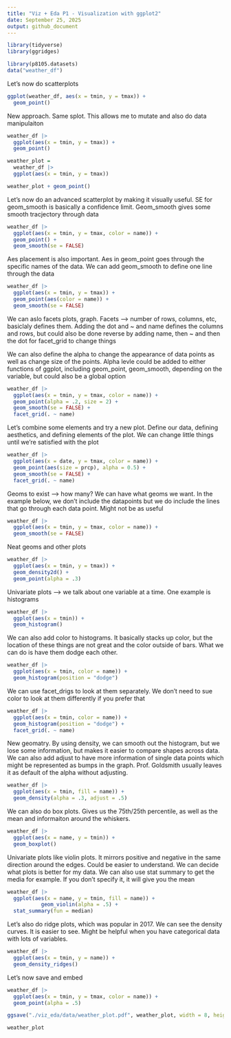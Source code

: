 ```yaml
---
title: "Viz + Eda P1 - Visualization with ggplot2"
date: September 25, 2025
output: github_document
---
```


```r
library(tidyverse)
library(ggridges)
```

```r
library(p8105.datasets)
data("weather_df")
```

Let's now do scatterplots

```r
ggplot(weather_df, aes(x = tmin, y = tmax)) +
  geom_point()
```

New approach. Same splot. This allows me to mutate and also do data manipulaiton

```r
weather_df |> 
  ggplot(aes(x = tmin, y = tmax)) +
  geom_point()
```

```r
weather_plot =
  weather_df |> 
  ggplot(aes(x = tmin, y = tmax))

weather_plot + geom_point()
```

Let's now do an advanced scatterplot by making it visually useful. SE for geom_smooth is basically a confidence limit. Geom_smooth gives some smooth tracjectory through data

```r
weather_df |> 
  ggplot(aes(x = tmin, y = tmax, color = name)) +
  geom_point() +
  geom_smooth(se = FALSE)
```

Aes placement is also important. Aes in geom_point goes through the specific names of the data. We can add geom_smooth to define one line through the data

```r
weather_df |> 
  ggplot(aes(x = tmin, y = tmax)) +
  geom_point(aes(color = name)) +
  geom_smooth(se = FALSE)

```

We can aslo facets plots, graph. Facets --> number of rows, columns, etc, basiclaly defines them. Adding the dot and ~ and name defines the columns and rows, but could also be done reverse by adding name, then ~ and then the dot for facet_grid to change things

We can also define the alpha to change the appearance of data points as well as change size of the points. Alpha levle could be added to either functions of ggplot, including geom_point, geom_smooth, depending on the variable, but could also be a global option 

```r
weather_df |> 
  ggplot(aes(x = tmin, y = tmax, color = name)) +
  geom_point(alpha = .2, size = 2) +
  geom_smooth(se = FALSE) +
  facet_grid(. ~ name)
```

Let's combine some elements and try a new plot. Define our data, defining aesthetics, and defining elements of the plot. We can change little things until we're satisfied with the plot

```r
weather_df |> 
  ggplot(aes(x = date, y = tmax, color = name)) +
  geom_point(aes(size = prcp), alpha = 0.5) +
  geom_smooth(se = FALSE) + 
  facet_grid(. ~ name)
```

Geoms to exist --> how many? We can have what geoms we want. In the example below, we don't include the datapoints but we do include the lines that go through each data point. Might not be as useful

```r
weather_df |> 
  ggplot(aes(x = tmin, y = tmax, color = name)) +
  geom_smooth(se = FALSE)
```

Neat geoms and other plots

```r
weather_df |> 
  ggplot(aes(x = tmin, y = tmax)) +
  geom_density2d() +
  geom_point(alpha = .3)
```

Univariate plots --> we talk about one variable at a time. One example is histograms

```r
weather_df |> 
  ggplot(aes(x = tmin)) +
  geom_histogram()
```

We can also add color to histograms. It basically stacks up color, but the location of these things are not great and the color outside of bars. What we can do is have them dodge each other.

```r
weather_df |> 
  ggplot(aes(x = tmin, color = name)) +
  geom_histogram(position = "dodge")
```

We can use facet_drigs to look at them separately. We don't need to sue color to look at them differently if you prefer that

```r
weather_df |> 
  ggplot(aes(x = tmin, color = name)) +
  geom_histogram(position = "dodge") +
  facet_grid(. ~ name)
```

New geomatry. By using density, we can smooth out the histogram, but we lose some information, but makes it easier to compare shapes across data. We can also add adjust to have more information of single data points which might be represented as bumps in the graph. Prof. Goldsmith usually leaves it as default of the alpha without adjusting.

```r
weather_df |> 
  ggplot(aes(x = tmin, fill = name)) +
  geom_density(alpha = .3, adjust = .5)
```

We can also do box plots. Gives us the 75th/25th percentile, as well as the mean and informaiton around the whiskers.

```r
weather_df |> 
  ggplot(aes(x = name, y = tmin)) +
  geom_boxplot()
```

Univariate plots like violin plots. It mirrors positive and negative in the same direction around the edges. Could be easier to understand. We can decide what plots is better for my data. We can also use stat summary to get the media for example. If you don't specify it, it will give you the mean

```r
weather_df |> 
  ggplot(aes(x = name, y = tmin, fill = name)) +
           geom_violin(alpha = .5) +
  stat_summary(fun = median)
```

Let's also do ridge plots, which was popular in 2017. We can see the density curves. It is easier to see. Might be helpful when you have categorical data with lots of variables.

```r
weather_df |> 
  ggplot(aes(x = tmin, y = name)) +
  geom_density_ridges()
```

Let's now save and embed

```r
weather_df |> 
  ggplot(aes(x = tmin, y = tmax, color = name)) +
  geom_point(alpha = .5)

ggsave("./viz_eda/data/weather_plot.pdf", weather_plot, width = 8, height = 5)
```

```r
weather_plot 
```

